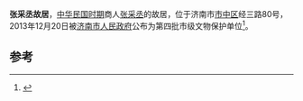 {{文物保护单位
| 级别 = C
| 市/县名 = 济南市
| 图片 = 
| 名称 = 张采丞故居
| 编号 = 179
| 分类 = 近现代重要史迹及代表性建筑
| 时代 = 清末民初
| 所在 = [[济南市|济南市]][[市中区_(济南市)|市中区]]经三路80号
| 登录 = 2013年12月
}}

'''张采丞故居'''，[[中华民国大陆时期|中华民国时期]]商人[[张采丞|张采丞]]的故居，位于济南市[[市中区_(济南市)|市中区]]经三路80号，2013年12月20日被[[济南市人民政府|济南市人民政府]]公布为第四批市级文物保护单位<ref name="张采丞故居">{{cite web |title=张采丞故居 |url=http://www.bytravel.cn/landscape/111/zhangcaiguju.html |website=博雅旅游网 |accessdate=2021-04-08}}</ref>。

== 参考 ==
{{reflist|30em}}